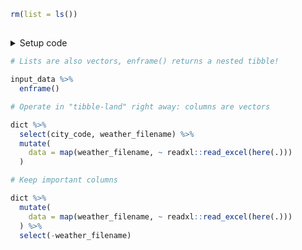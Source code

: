 ```r
rm(list = ls())
```


## <No caption defined>

<details><summary>Setup code</summary>
```r
### <No caption defined>

```
```r
library(tidyverse)
library(here)

dict <- readxl::read_excel(here("data/cities.xlsx"))
dict

input_data <-
  dict %>%
  select(city_code, weather_filename) %>%
  deframe() %>%
  map(~ readxl::read_excel(here(.)))
```
</details>


```r
# Lists are also vectors, enframe() returns a nested tibble!
```
```r
input_data %>%
  enframe()
```


```r
# Operate in "tibble-land" right away: columns are vectors
```
```r
dict %>%
  select(city_code, weather_filename) %>%
  mutate(
    data = map(weather_filename, ~ readxl::read_excel(here(.)))
  )
```


```r
# Keep important columns
```
```r
dict %>%
  mutate(
    data = map(weather_filename, ~ readxl::read_excel(here(.)))
  ) %>%
  select(-weather_filename)
```
